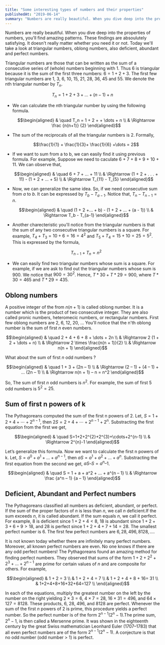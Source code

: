 ```yaml
---
title: "Some interesting types of numbers and their properties"
publishedAt: "2019-06-14"
summary: "Numbers are really beautiful. When you dive deep into the properties of numbers, you'll find amazing patterns. Today we'll take a look at triangular numbers, oblong numbers, also deficient, abundant and perfect numbers."
---
```


Numbers are really beautiful. When you dive deep into the properties of numbers, you&apos;ll find amazing patterns. These findings are absoulutely satisfying. It doesn&apos;t really matter whether you need it or not. Today we&apos;ll take a look at triangular numbers, oblong numbers, also deficient, abundant and perfect numbers.

Triangular numbers are those that can be written as the sum of a consecutive series of (whole) numbers beginning with 1. Thus 6 is triangular because it is the sum of the first three numbers: $6 = 1 + 2 + 3$. The first few triangular numbers are $1$, $3$, $6$, $10$, $15$, $21$, $28$, $36$, $45$ and $55$. We denote the nth triangular number by $T_n$.

$$T_n = 1 + 2 + 3 + \dots + (n-1) + n$$

- We can calculate the nth triangular number by using the following formula.

  $$\begin{aligned} & \quad T_n = 1 + 2 + + \dots + n \\ & \Rightarrow \frac {n(n+1)} {2} \end{aligned}$$

- The sum of the reciprocals of all the triangular numbers is 2. Formally,

  $$\frac{1}{1} + \frac{1}{3}+ \frac{1}{6} +\dots = 2$$

- If we want to sum from a to b, we can easily find it using previous formula. For example, Suppose we need to caculate 6 + 7 + 8 + 9 + 10 + 11. We can observe that,

  $$\begin{aligned} & \quad 6 + 7 + … + 11 \\ & \Rightarrow (1 + 2 + . . . + 11) - (1 + 2 + … + 5) \\ & \Rightarrow T_{11} - T_{5} \end{aligned}$$

- Now, we can generalize the same idea. So, if we need consecutive sum from $a$ to $b$. It can be expressed by $T_b - T_{a-1}$. Notice that, $T_n - T_{n-1} = n$.

  $$\begin{aligned} & \quad (1 + 2 +… + b) - (1 + 2 + … + (a - 1)) \\ & \Rightarrow T_b - T_{a-1} \end{aligned}$$

- Another charecteristic you&apos;ll notice from the triangular numbers is that the sum of any two consecutive triangular numbers is a square. For example, $T_4 + T_3 = 10 + 6 = 16 = 4^2$ and $T_5 + T_4 = 15 + 10 =25 = 5^2$. This is expressed by the formula,

  $$T_{n - 1} + T_n = n^2$$

- We can easily find two triangular numbers whose sum is a square. For example, if we are ask to find out the triangular numbers whose sum is $900$. We notice that $900 = 30^2$. Hence, $T*{30} + T*{29} = 900$, where $T*{30} = 465$ and $T*{29} = 435$.

## Oblong numbers

A positive integer of the from $n(n + 1)$ is called oblong number. It is a number which is the product of two consecutive integer. They are also called pronic numbers, heteromecic numbers, or rectangular numbers. First few oblong numbers are $2$, $6$, $12$, $20$, … You&apos;ll notice that the n&apos;th oblong number is the sum of first $n$ even numbers.

$$\begin{aligned} & \quad 2 + 4 + 6 + 8 + \dots + 2n \\ & \Rightarrow 2 (1 + 2 + \dots + n) \\ & \Rightarrow 2 \times \frac{n(n + 1)}{2} \\ & \Rightarrow n(n + 1) \end{aligned}$$

What about the sum of first $n$ odd numbers ?

$$\begin{aligned} & \quad 1 + 3 + (2n – 1) \\ & \Rightarrow (2 – 1) + (4 – 1) + … (2n – 1) \\ & \Rightarrow n(n + 1) – n = n^2 \end{aligned}$$

So, The sum of first $n$ odd numbers is $n^2$. For example, the sum of first $5$ odd numbers is $5^2 = 25$.

## Sum of first n powers of k

The Pythagoreans computed the sum of the first n powers of 2. Let, $S=1+2+4+\cdots+2^{n-1}$, then $2 S=2+4+\cdots+2^{n-1}+2^{n}$. Substracting the first equation from the first we get,

$$\begin{aligned} & \quad S=1+2+2^{2}+2^{3}+\cdots+2^{n-1} \\ & \Rightarrow 2^{n}-1 \end{aligned}$$

Let’s generalize this formula. Now we want to calculate the first n powers of k. Let, $S = a^0 + a^1 + … + a^{n-1}$, then $aS = a^1 + a^2 + … + a^n$. Substracting the first equation from the second we get, $aS – S = a^n – 1$.

$$\begin{aligned} & \quad S = 1 + a + a^2 + … + a^{n – 1} \\ & \Rightarrow \frac {a^n – 1} {a – 1} \end{aligned}$$

## Deficient, Abundant and Perfect numbers

The Pythagoreans classified all numbers as deficient, abundant, or perfect. If the sum of the proper factors of $n$ is less than $n$, we call $n$ deficient.If the sum exceeds $n$, it is called abundant. If the sum equals $n$, we call it perfect. For example, $8$ is deficient since $1 + 2 + 4 < 8$, $18$ is abundant since $1 + 2 + 3 + 6 + 9 > 18$, and $28$ is perfect since $1 + 2 + 4 + 7 + 14 = 28$. The smallest perfect number is $6$. The first few perfect numbers are $6, 28, 496, 8128, \dots$.

It is not known today whether there are infinitely many perfect numbers. Moreover, all known perfect numbers are even. No one knows if there are any odd perfect numbers! The Pythagoreans found an amazing method for finding perfect numbers. They observed that sums of the form $1 + 2+ 2^2 +2^3 + … +2^{n - 1}$ are prime for certain values of $n$ and are composite for others. For example,

$$\begin{aligned} & 1 + 2 = 3 \\ & 1 + 2 + 4 = 7 \\ & 1 + 2 + 4 + 8 + 16= 31 \\ & 1+2+4+8+16+32+64=127 \\ \end{aligned}$$

In each of the equations, multiply the greatest number on the left by the number on the right yielding $2 × 3 = 6$, $4 × 7 = 28$, $16 × 31 = 496$, and $64 × 127 = 8128$. These products, $6$, $28$, $496$, and $8128$ are perfect. Whenever the sum of the first $n$ powers of $2$ is prime, this procedure yields a perfect number. So the perfect number is of the form $2^{n-1}(2^n - 1)$.The prime sum, $2^n - 1$, is then called a Mersenne prime. It was shown in the eighteenth century by the great Swiss mathematician Leonhard Euler (1707–1783) that all even perfect numbers are of the form $2^{n-1}(2^n - 1)$. A conjecture is that no odd number (odd number > $1$) is perfect.
